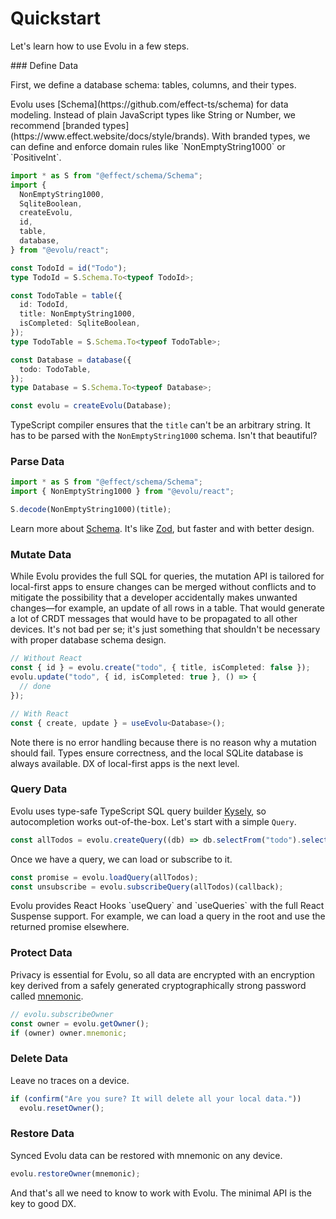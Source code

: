 
# Quickstart

Let's learn how to use Evolu in a few steps.

<Steps>
### Define Data

First, we define a database schema: tables, columns, and their types.

<Callout>
  Evolu uses [Schema](https://github.com/effect-ts/schema) for data modeling.
  Instead of plain JavaScript types like String or Number, we recommend [branded
  types](https://www.effect.website/docs/style/brands). With branded types, we
  can define and enforce domain rules like `NonEmptyString1000` or
  `PositiveInt`.
</Callout>

```ts
import * as S from "@effect/schema/Schema";
import {
  NonEmptyString1000,
  SqliteBoolean,
  createEvolu,
  id,
  table,
  database,
} from "@evolu/react";

const TodoId = id("Todo");
type TodoId = S.Schema.To<typeof TodoId>;

const TodoTable = table({
  id: TodoId,
  title: NonEmptyString1000,
  isCompleted: SqliteBoolean,
});
type TodoTable = S.Schema.To<typeof TodoTable>;

const Database = database({
  todo: TodoTable,
});
type Database = S.Schema.To<typeof Database>;

const evolu = createEvolu(Database);
```

TypeScript compiler ensures that the `title` can't be an arbitrary string.
It has to be parsed with the `NonEmptyString1000` schema. Isn't that beautiful?

### Parse Data

```ts
import * as S from "@effect/schema/Schema";
import { NonEmptyString1000 } from "@evolu/react";

S.decode(NonEmptyString1000)(title);
```

Learn more about [Schema](https://github.com/effect-ts/schema).
It's like [Zod](https://zod.dev), but faster and with better design.

### Mutate Data

While Evolu provides the full SQL for queries, the mutation API is tailored for
local-first apps to ensure changes can be merged without conflicts and to mitigate
the possibility that a developer accidentally makes unwanted changes—for example,
an update of all rows in a table. That would generate a lot of CRDT messages that
would have to be propagated to all other devices. It's not bad per se; it's just
something that shouldn't be necessary with proper database schema design.

```ts
// Without React
const { id } = evolu.create("todo", { title, isCompleted: false });
evolu.update("todo", { id, isCompleted: true }, () => {
  // done
});

// With React
const { create, update } = useEvolu<Database>();
```

<Callout type="info">
  Note there is no error handling because there is no reason why a mutation
  should fail. Types ensure correctness, and the local SQLite database is always
  available. DX of local-first apps is the next level.
</Callout>

### Query Data

Evolu uses type-safe TypeScript SQL query builder
[Kysely](https://github.com/koskimas/kysely), so autocompletion works
out-of-the-box. Let's start with a simple `Query`.

```ts
const allTodos = evolu.createQuery((db) => db.selectFrom("todo").selectAll());
```

Once we have a query, we can load or subscribe to it.

```ts
const promise = evolu.loadQuery(allTodos);
const unsubscribe = evolu.subscribeQuery(allTodos)(callback);
```

<Callout>
  Evolu provides React Hooks `useQuery` and `useQueries` with the full React
  Suspense support. For example, we can load a query in the root and use the
  returned promise elsewhere.
</Callout>

### Protect Data

Privacy is essential for Evolu, so all data are encrypted with an encryption key
derived from a safely generated cryptographically strong password called
[mnemonic](https://github.com/bitcoin/bips/blob/master/bip-0039.mediawiki).

```ts
// evolu.subscribeOwner
const owner = evolu.getOwner();
if (owner) owner.mnemonic;
```

### Delete Data

Leave no traces on a device.

```ts
if (confirm("Are you sure? It will delete all your local data."))
  evolu.resetOwner();
```

### Restore Data

Synced Evolu data can be restored with mnemonic on any device.

```ts
evolu.restoreOwner(mnemonic);
```

</Steps>

And that's all we need to know to work with Evolu. The minimal API is the key
to good DX.
